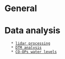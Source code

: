 = General =

= Data analysis =
	* [[lidar_processing|lidar processing]]
	* [[DTM_analysis|DTM analysis]]
	* [[coops_water_levels|CO-OPs water levels]]
